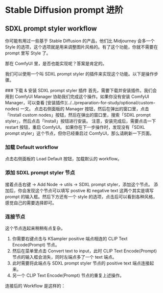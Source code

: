 
# Stable Diffusion prompt 进阶

## SDXL prompt styler workflow
你可能有用过一些基于 Stable Diffusion 的产品，他们比 Midjourney 会多一个 Style 的选项，这个选项就是用来调整图片风格的。有了这个功能，你就不需要在 prompt 里写 Style 了。

那在 ComfyUI 里，是否也能实现呢？答案是肯定的。

我们可以使用一个叫 SDXL prompt styler 的插件来实现这个功能。以下是操作步骤。

<Steps>
  ### 下载 & 安装 SDXL prompt styler 插件
  首先，需要下载并安装插件。我们会用到 ComfyUI Manager 协助我们完成这个操作。如果你没有安装 ComfyUI Manager，可以查看 [安装插件](../../preparation-for-study/optional/custom-nodes) 一文。
  点击右侧面板的 Manager 按钮，然后在弹出的窗口里，点击「Install custom nodes」按钮，然后在弹出的窗口里，搜索「SDXL prompt styler」，然后点击「Install」按钮进行安装。
  <Callout type="info">
    注意，安装完成后，需要点击一下 restart 按钮，重启 ComfyUI。
    如果你在下一步操作时，发现没有「SDXL prompt styler」这个节点，但你已经重启过 ComfyUI，那么请刷新一下页面。
  </Callout>
  
  ### 加载 Default workflow
  点击右侧面板的 Load Default 按钮，加载默认的 workflow。

  ### 添加 SDXL prompt styler 节点
  接着点击右键 -> Add Node -> utils -> SDXL prompt styler，添加这个节点。
  添加后，你会发现这个节点可以填写 postive 和 negative text 这两个其实是填写 prompt 的输入框。然后下方还有一个 style 的选项，点击后可以看到各种风格，感觉自己的需要选择即可。

  ### 连接节点
  这个节点连起来稍稍有点复杂。
  1. 你需要右键点击与 KSampler positive 端点相连的 CLIP Text Encode(Prompt) 节点。
  2. 然后在菜单里点击 Convert text to input，此时 CLIP Text Encode(Prompt) 节点的输入框会消失，同时左端点多了一个 text 端点。
  3. 此时需要将此端点与 SDXL prompt styler 节点的 positive text 端点连接起来。
  4. 另一个 CLIP Text Encode(Prompt) 节点的重复上述操作。
  
  连接后的 Workflow 是这样的：
  <br/>
  <PhotoProvider>
    <PhotoView src="/stable-diffusion-prompt/002.png">
      <img src="/stable-diffusion-prompt/002.png" alt="" />
    </PhotoView>
  </PhotoProvider>
</Steps>

<Subscribe />

